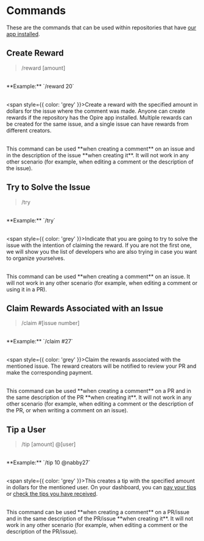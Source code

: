 # Commands

These are the commands that can be used within repositories that have [our app installed](https://docs.opire.dev/overview/install-app).

## Create Reward

> /reward [amount]

<br/>
<span style={{ color: 'grey' }}>**Example:** `/reward 20`</span>
<br/><br/>

<span style={{ color: 'grey' }}>Create a reward with the specified amount in dollars for the issue where the comment was made. Anyone can create rewards if the repository has the Opire app installed. Multiple rewards can be created for the same issue, and a single issue can have rewards from different creators.</span>
<br/><br/>
<div style={{ color: 'grey', borderLeft: '2px solid #0EA7E1', padding: '1rem', backgroundColor: '#0EA7E10D', borderRadius: '0 8px 8px 0' }}>This command can be used **when creating a comment** on an issue and in the description of the issue **when creating it**. It will not work in any other scenario (for example, when editing a comment or the description of the issue).</div>

## Try to Solve the Issue

> /try

<br/>
<span style={{ color: 'grey' }}>**Example:** `/try`</span>
<br/><br/>

<span style={{ color: 'grey' }}>Indicate that you are going to try to solve the issue with the intention of claiming the reward. If you are not the first one, we will show you the list of developers who are also trying in case you want to organize yourselves.</span>
<br/><br/>
<div style={{ color: 'grey', borderLeft: '2px solid #0EA7E1', padding: '1rem', backgroundColor: '#0EA7E10D', borderRadius: '0 8px 8px 0' }}>This command can be used **when creating a comment** on an issue. It will not work in any other scenario (for example, when editing a comment or using it in a PR).</div>

## Claim Rewards Associated with an Issue

> /claim #[issue number]

<br/>
<span style={{ color: 'grey' }}>**Example:** `/claim #27`</span>
<br/><br/>

<span style={{ color: 'grey' }}>Claim the rewards associated with the mentioned issue. The reward creators will be notified to review your PR and make the corresponding payment.</span>
<br/><br/>
<div style={{ color: 'grey', borderLeft: '2px solid #0EA7E1', padding: '1rem', backgroundColor: '#0EA7E10D', borderRadius: '0 8px 8px 0' }}>This command can be used **when creating a comment** on a PR and in the same description of the PR **when creating it**. It will not work in any other scenario (for example, when editing a comment or the description of the PR, or when writing a comment on an issue).</div>

## Tip a User

> /tip [amount] @[user]

<br/>
<span style={{ color: 'grey' }}>**Example:** `/tip 10 @nabby27`</span>
<br/><br/>

<span style={{ color: 'grey' }}>This creates a tip with the specified amount in dollars for the mentioned user. On your dashboard, you can [pay your tips](https://app.opire.dev/dashboard/creator/tips) or [check the tips you have received](https://app.opire.dev/dashboard/programmer/tips).</span>
<br/><br/>
<div style={{ color: 'grey', borderLeft: '2px solid #0EA7E1', padding: '1rem', backgroundColor: '#0EA7E10D', borderRadius: '0 8px 8px 0' }}>This command can be used **when creating a comment** on a PR/issue and in the same description of the PR/issue **when creating it**. It will not work in any other scenario (for example, when editing a comment or the description of the PR/issue).</div>